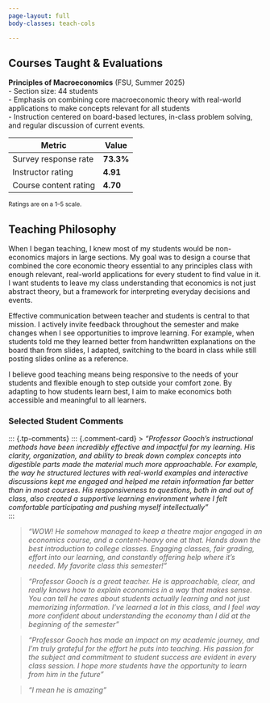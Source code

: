 ```yaml
---
page-layout: full
body-classes: teach-cols

---
```




## Courses Taught & Evaluations

**Principles of Macroeconomics** (FSU, Summer 2025)  
 - Section size: 44 students  
 - Emphasis on combining core macroeconomic theory with real-world applications to make concepts 
   relevant for all students   
 - Instruction centered on board-based lectures, in-class problem solving, and regular discussion of current 
   events.

| Metric | Value |
|---|---|
| Survey response rate | **73.3%** |
| Instructor rating | **4.91** |
| Course content rating | **4.70** |
<sub>Ratings are on a 1–5 scale.</sub>




## Teaching Philosophy
When I began teaching, I knew most of my students would be non-economics majors in large sections. My goal was to design a course that combined the core economic theory essential to any principles class with enough relevant, real-world applications for every student to find value in it. I want students to leave my class understanding that economics is not just abstract theory, but a framework for interpreting everyday decisions and events.

Effective communication between teacher and students is central to that mission. I actively invite feedback throughout the semester and make changes when I see opportunities to improve learning. For example, when students told me they learned better from handwritten explanations on the board than from slides, I adapted, switching to the board in class while still posting slides online as a reference.

I believe good teaching means being responsive to the needs of your students and flexible enough to step outside your comfort zone. By adapting to how students learn best, I aim to make economics both accessible and meaningful to all learners.


### Selected Student Comments

::: {.tp-comments}
::: {.comment-card}
> *"Professor Gooch's instructional methods have been incredibly effective and impactful for my learning. His clarity, organization, and ability to break down complex concepts into digestible parts made the material much more approachable. For example, the way he structured lectures with real-world examples and interactive discussions kept me engaged and helped me retain information far better than in most courses. His responsiveness to questions, both in and out of class, also created a supportive learning environment where I felt comfortable participating and pushing myself
intellectually"*  
:::

::: {.comment-card}
> *"WOW! He somehow managed to keep a theatre major engaged in an economics course, and a content-heavy one at that. Hands down the best introduction to college classes. Engaging classes, fair grading, effort into our learning, and constantly offering help where it's needed. My favorite class this semester!"*  
:::

::: {.comment-card}
> *"Professor Gooch is a great teacher. He is approachable, clear, and really knows how to explain economics in a way that makes sense. You can tell he cares about students actually learning and not
just memorizing information. I’ve learned a lot in this class, and I feel way more confident about understanding the economy than I did at the beginning of the semester"*
:::

::: {.comment-card}
> *"Professor Gooch has made an impact on my academic journey, and I’m truly grateful for the effort he puts into teaching. His passion for the subject and commitment to student success are evident in every class session. I hope more students have the opportunity to learn from him in the future"*
:::

::: {.comment-card}
> *"I mean he is amazing"*  
::: 




